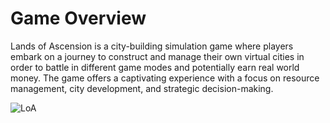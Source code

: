# Game Overview

Lands of Ascension is a city-building simulation game where players embark on a journey to construct and manage their own virtual cities in order to battle in different game modes and potentially earn real world money. The game offers a captivating experience with a focus on resource management, city development, and strategic decision-making.

![LoA](https://cdn.discordapp.com/attachments/939309405227339776/1157083845309501511/LoA_smaller-transformed.png)
